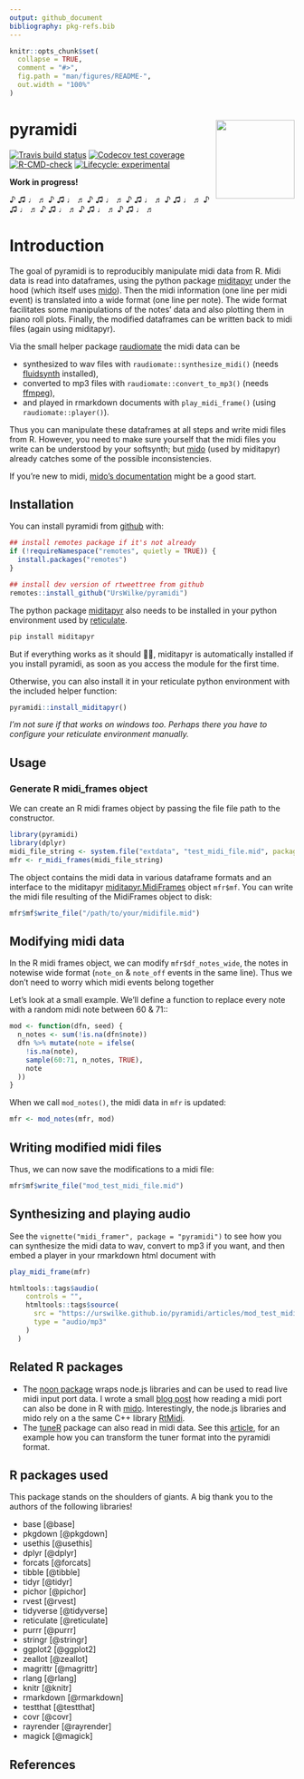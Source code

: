 ```yaml
---
output: github_document
bibliography: pkg-refs.bib
---
```


<!-- README.md is generated from README.Rmd. Please edit that file -->

```r
knitr::opts_chunk$set(
  collapse = TRUE,
  comment = "#>",
  fig.path = "man/figures/README-",
  out.width = "100%"
)
```

# pyramidi <a href='https://github.com/urswilke/pyramidi/'><img src='man/figures/hex_logo_pyramidi.png' align="right" height="139" /></a>

<!-- badges: start -->
[![Travis build status](https://travis-ci.org/urswilke/pyramidi.svg?branch=master)](https://travis-ci.org/github/urswilke/pyramidi)
[![Codecov test coverage](https://codecov.io/gh/urswilke/pyramidi/branch/master/graph/badge.svg)](https://codecov.io/gh/urswilke/pyramidi?branch=master)
[![R-CMD-check](https://github.com/urswilke/pyramidi/workflows/R-CMD-check/badge.svg)](https://github.com/urswilke/pyramidi/actions)
[![Lifecycle: experimental](https://img.shields.io/badge/lifecycle-experimental-orange.svg)](https://lifecycle.r-lib.org/articles/stages.html#experimental)
<!-- badges: end -->

**Work in progress!**

♪ ♫ ♩ ♬ ♪ ♫ ♩ ♬ ♪ ♫ ♩ ♬ ♪ ♫ ♩ ♬ ♪ ♫ ♩ ♬ ♪ ♫ ♩ ♬ ♪ ♫ ♩ ♬ ♪ ♫ ♩ ♬ ♪ ♫ ♩ ♬ 

# Introduction

The goal of pyramidi is to reproducibly manipulate midi data from R.
Midi data is read into dataframes, using the python package [miditapyr](https://pypi.org/project/miditapyr/) under the hood (which itself uses [mido](https://github.com/mido/mido)). 
Then the midi information (one line per midi event) is translated into a wide format (one line per note). 
The wide format facilitates some manipulations of the notes' data and also plotting them in piano roll plots. 
Finally, the modified dataframes can be written back to midi files (again using miditapyr).

Via the small helper package [raudiomate](https://github.com/urswilke/raudiomate) the midi data can be 

* synthesized to wav files with `raudiomate::synthesize_midi()` (needs [fluidsynth](https://www.fluidsynth.org/) installed),
* converted to mp3 files with `raudiomate::convert_to_mp3()` (needs [ffmpeg](https://www.ffmpeg.org/)),
* and played in rmarkdown documents with `play_midi_frame()` (using `raudiomate::player()`).


Thus you can manipulate these dataframes at all steps and write midi files from R. 
However, you need to make sure yourself that the midi files you write can be understood by your softsynth; 
but [mido](https://github.com/mido/mido) (used by miditapyr) already catches some of the possible inconsistencies. 


If you're new to midi, [mido's documentation](https://mido.readthedocs.io/en/latest/) might be a good start.


## Installation

You can install pyramidi from [github](https://github.com/urswilke/pyramidi) with:

``` r
## install remotes package if it's not already
if (!requireNamespace("remotes", quietly = TRUE)) {
  install.packages("remotes")
}

## install dev version of rtweettree from github
remotes::install_github("UrsWilke/pyramidi")
```

The python package [miditapyr](https://pypi.org/project/miditapyr/) also needs 
to be installed in your python environment used by 
[reticulate](https://github.com/rstudio/reticulate).

```sh
pip install miditapyr
```



But if everything works as it should 🤞😅, miditapyr is automatically installed
if you install pyramidi, as soon as you access the module for the first time. 

Otherwise, you can also install it
in your reticulate python environment
with the included helper function:

```r
pyramidi::install_miditapyr()
```

*I'm not sure if that works on windows too. Perhaps there you have to configure your reticulate environment manually.*

## Usage 

### Generate R midi_frames object

We can create an R midi frames object by passing the file file path to the  
constructor. 

```r
library(pyramidi)
library(dplyr)
midi_file_string <- system.file("extdata", "test_midi_file.mid", package = "pyramidi")
mfr <- r_midi_frames(midi_file_string)
```



The object contains the midi data in various dataframe formats and an interface
to the miditapyr
[miditapyr.MidiFrames](https://miditapyr.readthedocs.io/en/latest/notebooks/midi_frame_usage.html)
object `mfr$mf`. You can write the midi file resulting of the MidiFrames object to disk:

```r
mfr$mf$write_file("/path/to/your/midifile.mid")
```


## Modifying midi data

In the R midi frames object, we can modify `mfr$df_notes_wide`, the notes in notewise wide format
(`note_on` & `note_off` events in the same line). Thus we don't need to worry which 
midi events belong together

Let's look at a small example. We'll define a function to replace every 
note with a random midi note between 60 & 71::

```r
mod <- function(dfn, seed) {
  n_notes <- sum(!is.na(dfn$note))
  dfn %>% mutate(note = ifelse(
    !is.na(note),
    sample(60:71, n_notes, TRUE),
    note
  ))
}
```


When we call `mod_notes()`, the midi data in `mfr` is updated:

```r
mfr <- mod_notes(mfr, mod)
```


## Writing modified midi files

Thus, we can now save the modifications to a midi file:

```r
mfr$mf$write_file("mod_test_midi_file.mid")
```

## Synthesizing and playing audio

See the `vignette("midi_framer", package = "pyramidi")` to see how you can
synthesize the midi data to wav, convert to mp3 if you want, and then 
embed a player in your rmarkdown html document with
```r
play_midi_frame(mfr)
```


```r
htmltools::tags$audio(
    controls = "",
    htmltools::tags$source(
      src = "https://urswilke.github.io/pyramidi/articles/mod_test_midi_file.mp3",
      type = "audio/mp3"
    )
  )
```





## Related R packages

* The [noon package](https://github.com/ColinFay/noon) wraps node.js libraries and can be used to read live midi input port data. I wrote a small [blog post](https://urssblogg.netlify.app/post/2020-10-24-live-recording-of-a-midi-controller-via-mido-inport/) how reading a midi port can also be done in R with [mido](https://mido.readthedocs.io/en/latest/ports.html). Interestingly, the node.js libraries and mido rely on a the same C++ library [RtMidi](http://www.music.mcgill.ca/~gary/rtmidi/index.html). 
* The [tuneR](https://cran.r-project.org/package=tuneR) package can also read in midi data. See this [article](https://urswilke.github.io/pyramidi/articles/tuner.html), for an example how you can transform the tuner format into the pyramidi format. 


<!-- 
The following as well as the bibtex file "pkg-refs.bib" were automatically
created with the commands:
library(grateful)
pkgs <- scan_packages()
# don't know why including "R" gives an error ??
pkgs <- pkgs[!pkgs %in% c("R", "pyramidi")] %>% c("rayrender", "magick")
cites <- get_citations(pkgs)
rmd <- create_rmd(cites)

-> then copy the list in the created refs.Rmd below

-->

## R packages used

This package stands on the shoulders of giants. A big thank you to the authors of the following libraries!

- base [@base]
- pkgdown [@pkgdown]
- usethis [@usethis]
- dplyr [@dplyr]
- forcats [@forcats]
- tibble [@tibble]
- tidyr [@tidyr]
- pichor [@pichor]
- rvest [@rvest]
- tidyverse [@tidyverse]
- reticulate [@reticulate]
- purrr [@purrr]
- stringr [@stringr]
- ggplot2 [@ggplot2]
- zeallot [@zeallot]
- magrittr [@magrittr]
- rlang [@rlang]
- knitr [@knitr]
- rmarkdown [@rmarkdown]
- testthat [@testthat]
- covr [@covr]
- rayrender [@rayrender]
- magick [@magick]

## References
